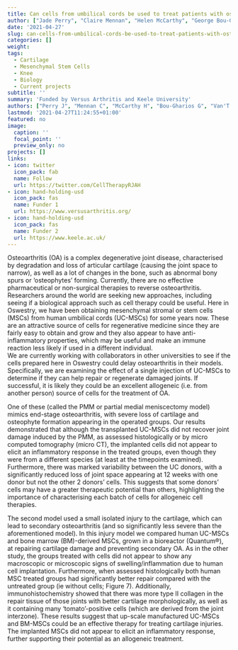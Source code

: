 ```yaml
---
title: Can cells from umbilical cords be used to treat patients with osteoarthritis?
author: ["Jade Perry", "Claire Mennan", "Helen McCarthy", "George Bou-Gharios", "Rob Van'T Hof", "Peter Milner", "Cosimo De Bari", "Anke Roelofs", "Karina Wright", "James Richardson", "Sally Roberts"]
date: '2021-04-27'
slug: can-cells-from-umbilical-cords-be-used-to-treat-patients-with-osteoarthritis
categories: []
weight:
tags:
  - Cartilage
  - Mesenchymal Stem Cells
  - Knee
  - Biology
  - Current projects
subtitle: ''
summary: 'Funded by Versus Arthritis and Keele University'
authors: ["Perry J", "Mennan C", "McCarthy H", "Bou-Gharios G", "Van'T Hof R", "Milner P", "De Bari C", "Wright K", "Roberts S"]
lastmod: '2021-04-27T11:24:55+01:00'
featured: no
image:
  caption: ''
  focal_point: ''
  preview_only: no
projects: []
links:
- icon: twitter
  icon_pack: fab
  name: Follow
  url: https://twitter.com/CellTherapyRJAH
- icon: hand-holding-usd
  icon_pack: fas
  name: Funder 1
  url: https://www.versusarthritis.org/
- icon: hand-holding-usd
  icon_pack: fas
  name: Funder 2
  url: https://www.keele.ac.uk/
---
```


Osteoarthritis (OA) is a complex degenerative joint disease, characterised by degradation and loss of articular cartilage (causing the joint space to narrow), as well as a lot of changes in the bone, such as abnormal bony spurs or 'osteophytes' forming. 
Currently, there are no effective pharmaceutical or non-surgical therapies to reverse osteoarthritis. Researchers around the world are seeking new approaches, including seeing if a biological approach such as cell therapy could be useful. 
Here in Oswestry, we have been obtaining mesenchymal stromal or stem cells (MSCs) from human umbilical cords (UC-MSCs) for some years now. These are an attractive source of cells for regenerative medicine since they are fairly easy to obtain and grow and they also appear to have anti-inflammatory properties, which may be useful and make an immune reaction less likely if used in a different individual.  
We are currently working with collaborators in other universities to see if the cells prepared here in Oswestry could delay osteoarthritis in their models. 
Specifically, we are examining the effect of a single injection of UC-MSCs to determine if they can help repair or regenerate damaged joints. 
If successful, it is likely they could be an excellent allogeneic (i.e. from another person) source of cells for the treatment of OA.

One of these (called the PMM or partial medial meniscectomy model) mimics end-stage osteoarthritis, with severe loss of cartilage and osteophyte formation appearing in the operated groups. 
Our results demonstrated that although the transplanted UC-MSCs did not recover joint damage induced by the PMM, as assessed histologically or by micro computed tomography (micro CT), the implanted cells did not appear to elicit an inflammatory response in the treated groups, even though they were from a different species (at least at the timepoints examined). 
Furthermore, there was marked variability between the UC donors, with a significantly reduced loss of joint space appearing at 12 weeks with one donor but not the other 2 donors' cells. This suggests that some donors' cells may have a greater therapeutic potential than others, highlighting the importance of characterising each batch of cells for allogeneic cell therapies. 

The second model used a small isolated injury to the cartilage, which can lead to secondary osteoarthritis (and so significantly less severe than the aforementioned model). 
In this injury model we compared human UC-MSCs and bone marrow (BM)-derived MSCs, grown in a bioreactor (Quantum®), at repairing cartilage damage and preventing secondary OA. 
As in the other study, the groups treated with cells did not appear to show any macroscopic or microscopic signs of swelling/inflammation due to human cell implantation. 
Furthermore, when assessed histologically both human MSC treated groups had significantly better repair compared with the untreated group (ie without cells; Figure 7). 
Additionally, immunohistochemistry showed that there was more type II collagen in the repair tissue of those joints with better cartilage morphologically, as well as it containing many 'tomato'-positive cells (which are derived from the joint interzone). 
These results suggest that up-scale manufactured UC-MSCs and BM-MSCs could be an effective therapy for treating cartilage injuries. 
The implanted MSCs did not appear to elicit an inflammatory response, further supporting their potential as an allogeneic treatment. 
